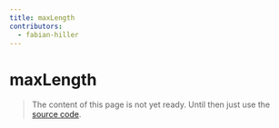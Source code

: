 ```yaml
---
title: maxLength
contributors:
  - fabian-hiller
---
```


# maxLength

> The content of this page is not yet ready. Until then just use the [source code](https://github.com/fabian-hiller/valibot/blob/main/library/src/validations/maxLength/maxLength.ts).
